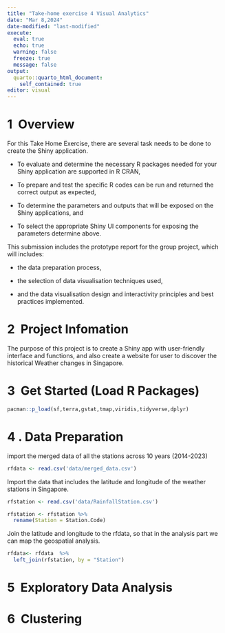 ```yaml
---
title: "Take-home exercise 4 Visual Analytics"
date: "Mar 8,2024"
date-modified: "last-modified"
execute: 
  eval: true
  echo: true
  warning: false
  freeze: true
  message: false
output:
  quarto::quarto_html_document:
    self_contained: true
editor: visual
---
```


# **1  Overview**

For this Take Home Exercise, there are several task needs to be done to create the Shiny application.

-   To evaluate and determine the necessary R packages needed for your Shiny application are supported in R CRAN,

-   To prepare and test the specific R codes can be run and returned the correct output as expected,

-   To determine the parameters and outputs that will be exposed on the Shiny applications, and

-   To select the appropriate Shiny UI components for exposing the parameters determine above.

This submission includes the prototype report for the group project, which will includes:

-   the data preparation process,

-   the selection of data visualisation techniques used,

-   and the data visualisation design and interactivity principles and best practices implemented.

# **2  Project Infomation**

The purpose of this project is to create a Shiny app with user-friendly interface and functions, and also create a website for user to discover the historical Weather changes in Singapore.

# **3  Get Started (Load R Packages)**

```r
pacman::p_load(sf,terra,gstat,tmap,viridis,tidyverse,dplyr)
```

# 4 . Data Preparation

import the merged data of all the stations across 10 years (2014-2023)

```r
rfdata <- read.csv('data/merged_data.csv')
```

Import the data that includes the latitude and longitude of the weather stations in Singapore.

```r
rfstation <- read.csv('data/RainfallStation.csv')

rfstation <- rfstation %>%
  rename(Station = Station.Code)
```

Join the latitude and longitude to the rfdata, so that in the analysis part we can map the geospatial analysis.

```r
rfdata<- rfdata  %>%
  left_join(rfstation, by = "Station")
```

# **5  Exploratory Data Analysis**

# **6  Clustering**
